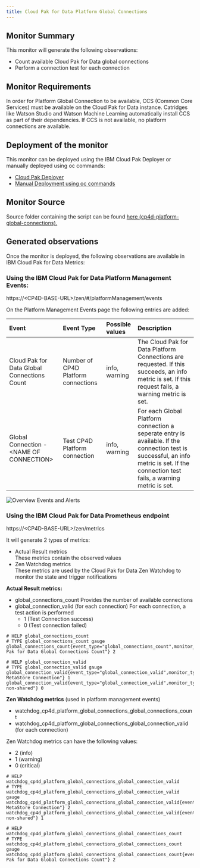 ```yaml
---
title: Cloud Pak for Data Platform Global Connections
---
```


## Monitor Summary

This monitor will generate the following observations:  
- Count available Cloud Pak for Data global connections  
- Perform a connection test for each connection

## Monitor Requirements

In order for Platform Global Connection to be available, CCS (Common Core Services) must be available on the Cloud Pak for Data instance. Catridges like Watson Studio and Watson Machine Learning automatically install CCS as part of their dependencies. If CCS is not available, no platform connections are available. 

## Deployment of the monitor

This monitor can be deployed using the IBM Cloud Pak Deployer or manually deployed using oc commands:
- [Cloud Pak Deployer](/monitors/cp4d-platform-global-connections/deployer) 
- [Manual Deployment using oc commands](/monitors/cp4d-platform-global-connections/manual)

## Monitor Source

Source folder containing the script can be found  [here (cp4d-platform-global-connections).](https://github.ibm.com/CloudPakDeployer/cloud-pak-deployer-monitors/tree/master/cp4d-platform-global-connections) 

## Generated observations
Once the monitor is deployed, the following observations are available in IBM Cloud Pak for Data Metrics:

### Using the IBM Cloud Pak for Data Platform Management Events: 
https://&lt;CP4D-BASE-URL&gt;/zen/#/platformManagement/events

On the Platform Management Events page the following entries are added:

| Event   | Event Type      | Possible values | Description |
|:----------|:-------------|:------|:----------|
| Cloud Pak for Data Global Connections Count |Number of CP4D Platform connections |info, warning | The Cloud Pak for Data Platform Connections are requested.  If this succeeds, an info metric is set.  If this request fails, a warning metric is set. |
| Global Connection - &lt;NAME OF CONNECTION&gt; |Test CP4D Platform connection   |info, warning | For each Global Platform connection a seperate entry is available. If the connection test is successful, an info metric is set.  If the connection test fails, a warning metric is set. |

![Overview Events and Alerts](cp4d_events.png?raw=true "Overview Events and Alerts")

### Using the IBM Cloud Pak for Data Prometheus endpoint
https://&lt;CP4D-BASE-URL&gt;/zen/metrics

It will generate 2 types of metrics:
- Actual Result metrics  
  These metrics contain the observed values
- Zen Watchdog metrics  
  These metrics are used by the Cloud Pak for Data Zen Watchdog to monitor the state and trigger notifications

**Actual Result metrics:**
- global_connections_count
  Provides the number of available connections
- global_connection_valid (for each connection)
  For each connection, a test action is performed
    - 1 (Test Connection success)
    - 0 (Test connection failed)

```
# HELP global_connections_count 
# TYPE global_connections_count gauge
global_connections_count{event_type="global_connections_count",monitor_type="cp4d_platform_global_connections",reference="Cloud Pak for Data Global Connections Count"} 2

# HELP global_connection_valid 
# TYPE global_connection_valid gauge
global_connection_valid{event_type="global_connection_valid",monitor_type="cp4d_platform_global_connections",reference="Cognos MetaStore Connection"} 1
global_connection_valid{event_type="global_connection_valid",monitor_type="cp4d_platform_global_connections",reference="Cognos non-shared"} 0
```

**Zen Watchdog metrics** (used in platform management events)
- watchdog_cp4d_platform_global_connections_global_connections_count
- watchdog_cp4d_platform_global_connections_global_connection_valid (for each connection)
  
Zen Watchdog metrics can have the following values:
- 2 (info)
- 1 (warning)
- 0 (critical)

```
# HELP watchdog_cp4d_platform_global_connections_global_connection_valid 
# TYPE watchdog_cp4d_platform_global_connections_global_connection_valid gauge
watchdog_cp4d_platform_global_connections_global_connection_valid{event_type="global_connection_valid",monitor_type="cp4d_platform_global_connections",reference="Cognos MetaStore Connection"} 2
watchdog_cp4d_platform_global_connections_global_connection_valid{event_type="global_connection_valid",monitor_type="cp4d_platform_global_connections",reference="Cognos non-shared"} 1

# HELP watchdog_cp4d_platform_global_connections_global_connections_count 
# TYPE watchdog_cp4d_platform_global_connections_global_connections_count gauge
watchdog_cp4d_platform_global_connections_global_connections_count{event_type="global_connections_count",monitor_type="cp4d_platform_global_connections",reference="Cloud Pak for Data Global Connections Count"} 2
```

